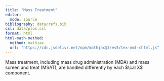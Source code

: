 ```yaml
---
title: "Mass Treatment"
editor:
  mode: source
bibliography: data/refs.bib
csl: data/plos.csl 
format: html
html-math-method:
  method: mathjax
  url: "https://cdn.jsdelivr.net/npm/mathjax@3/es5/tex-mml-chtml.js"
---
```


Mass treatment, including mass drug administration (MDA) and mass screen and treat (MSAT), are handled differently by each $\cal X$ component.
